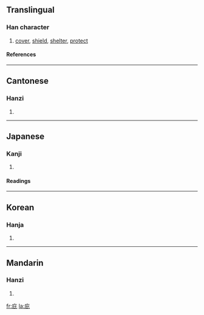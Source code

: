 ==Translingual==
===Han character===
{{Han char|rn=53|rad=广|as=04|sn=7|four=0021<sub>1</sub>|canj=戈心心 (IPP), X戈心心 (XIPP)|ids=⿸[[广]][[比]]}}
# [[cover]], [[shield]], [[shelter]], [[protect]]
====References====
{{Han ref|kx=0343.210|dkj=09239|dj=0653.080|hdz=20874.050|uh=5E87|ud=24199|bh=A7C8|bd=42952}}
----

==Cantonese==
===Hanzi===
{{yue-hanzi|jyut=|y=bei3}}
# {{defn|Cantonese}}
----
==Japanese==
===Kanji===
{{ja-kanji|grade=|rs=广04}}
# {{defn|Japanese}} 
====Readings====
{{ja-readings|on=[[ひ]] (hi)|kun=[[おおう]] (oou), [[かばう]] (kabau), [[ひさし]] (hisashi)}}
----
==Korean==
===Hanja===
{{ko-hanja|hangeul=비|rv=bi|mr=pi}}
# {{defn|Korean}}
----
==Mandarin==
===Hanzi===
{{cmn-hanzi|pin=[[bì]] ([[bi4]])|wg=pi<sup>4</sup>}}
# {{defn|Mandarin}}

[[fr:庇]]
[[la:庇]]
